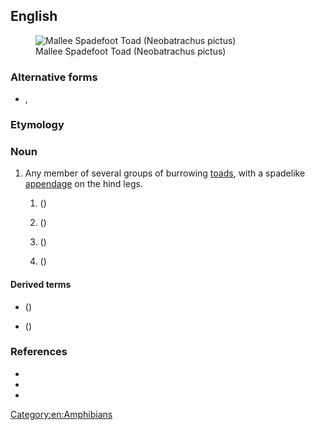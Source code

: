 {{also|spade-foot|spade foot}}
==English==
[[File:Mallee Spadefoot Toad (Neobatrachus pictus) (8743390489).jpg|thumb|Mallee Spadefoot Toad (Neobatrachus pictus)]]

===Alternative forms===
* {{l|en|spade-foot}}, {{l|en|spade foot}}

===Etymology===
{{compound|en|spade|foot}}

===Noun===
{{en-noun}}

# Any member of several groups of burrowing [[toad]]s, with a spadelike [[appendage]] on the hind legs.
## {{taxlink|Scaphiopodidae|family|ver=190916}} ({{vern|American spadefoot toad|pl=s}})
## {{taxlink|Borneophrys|genus|ver=1909016}} ({{vern|Edwardina's spadefoot toad|pl=s}})
## {{taxlink|Pelobates|genus|ver=1909016}} ({{vern|European spadefoot toad|pl=s}})
## {{taxlink|Notaden|genus|ver=1909016}} ({{vern|Australian spadefoot|pl=s}})

====Derived terms====
* {{vern|North American spadefoot|pl=s}} ({{taxlink|Scaphiopus|genus|ver=190916}})
* {{vern|western spadefoot|pl=s}} ({{taxlink|Spea|genus|ver=190916}})

===References===
* {{pedia}}
* {{specieslite|Caphiopus|i=1}}
* {{comcatlite|Caphiopus|i=1}}

[[Category:en:Amphibians]]